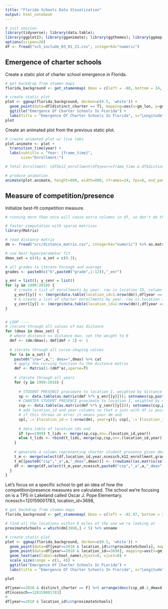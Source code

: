 ```yaml
---
title: "Florida Schools Data Visualization"
output: html_notebook
---
```


```r
# init session
library(tidyverse); library(data.table);
library(ggplot2); library(gganimate); library(ggthemes); library(ggmap); library(gifski)
options(scipen=20)
df <- fread("sch_include_03_01_21.csv", integer64="numeric")
```
 
## Emergence of charter schools

Create a static plot of charter school emergence in Florida.
```r
# get backdrop from stamen maps
florida_background <- get_stamenmap( bbox = c(left = -88, bottom = 24, right = -79.9, top = 31.2), zoom = 6, color='color', maptype = "terrain-background")

# create static plot
plot <- ggmap(florida_background, darken=c(0.5, 'white')) + 
  geom_point(data=df[distinct_charter == T], mapping=aes(x=gm_lon, y=gm_lat, size=k12_enrollment), alpha=0.2, color="red") +
  ggtitle("Emergence Of Charter Schools In FLorida") +
  labs(title = "Emergence Of Charter Schools In Florida", x="Longitude", y="Latitude", size="Enrollment")
plot
```

Create an animated plot from the previous static plot.
```r
# create animated plot w/ live labs
plot.animate <- plot +
  transition_time(year) +
  labs(subtitle = "Year: {frame_time}", 
       size="Enrollment:")

# Total Enrollment: {df$k12_enrollment[df$year==frame_time & df$distinct_charter == T] %>% sum() %>% format(big.mark=',')}

# produce animation
animate(plot.animate, height=600, width=800, nframes=24, fps=8, end_pause=4) #%>% anim_save(animation=., filename = "img/emergenceOfCharterSchools.gif")
```

## Measure of competition/presence

Initialize best-fit competition measure.
```r
# running more than once will cause extra columns in df, so don't do that

# faster computation with sparse matrices
library(Matrix)

# read distance matrix
dm <- fread("src/distance_matrix.csv", integer64="numeric") %>% as.matrix

# use best hyperparameter fit
dmax_set = c(4); a_set = c(0.3);

# all grades to iterate through and average
grades <- paste0(c("k",paste0("grade",1:12)),"_enr")

y_enr = list(); y_cenr = list()
for (y in 1999:2018) {
    # create a list of enrollments by year. row is location ID, column is grade
    y_enr[[y]] <- (merge(data.table(location_id=1:nrow(dm)),df[year == y, lapply(.SD,function(x) sum(x,na.rm=T)), by=location_id, .SDcols = grades], by="location_id", all.x=T) %>% select(2:14) %>% replace(.,is.na(.),0) %>% as.matrix)
    # & create a list of charter enrollments by year. row is location ID, column is grade
    y_cenr[[y]] <- (merge(data.table(location_id=1:nrow(dm)),df[year == y & charter=="yes", lapply(.SD,function(x) sum(x,na.rm=T)), by=location_id, .SDcols = grades], by="location_id", all.x=T) %>% select(2:14) %>% replace(.,is.na(.),0) %>% as.matrix)
}


# LOOP ----
# iterate through all values of max distance
for (dmax in dmax_set) { 
  # where distance >= distance max, set the weight to 0
  dmf <- (dm/dmax); dmf[dmf > 1] <- 1
  
  # iterate through all curve-shaping values
  for (a in a_set) {
    paste0("\na=",a,"; dmax=",dmax) %>% cat
    # apply the curving function to the distance matrix
    dmf <- Matrix(1-(dmf^a),sparse=T)
        
    # iterate through all years
    for (y in 1999:2018) {
      
      # STUDENT PRESENCE proximate to location I, weighted by distance curving function
      sp <- data.table(as.matrix(dmf %*% y_enr[[y]])); setnames(sp,paste0('sp_',grades))
      # CHARTER STUDENT PRESENCE proximate to location I, weighted by distance curving function
      csp <- data.table(as.matrix(dmf %*% y_cenr[[y]])); setnames(csp,paste0('csp_',grades))
      # add location_id and year columns so that a join with df is possible
      # if this throws an error it means your dm and 
      sp[,`:=`(location_id = 1:nrow(dm), year=y)]; csp[,`:=`(location_id = 1:nrow(dm), year=y)]
      
      # data.table of location ids and 
      if (y==1999) t_lids <- merge(sp,csp,on=.(location_id,year))
      else t_lids <- rbind(t_lids, merge(sp,csp,on=.(location_id,year)))
    }
  
    # generate a column representing charter student presence given dmax and a
    t_m <- merge(select(df,location_id,year,ncessch,k12_enrollment,grades),t_lids,by=c("location_id","year"))
    t_m[[paste0("csp","_a",a,"_dmax",dmax)]] <- (rowSums((as.matrix(select(t_m, paste0("csp_",grades))) / as.matrix(select(t_m, paste0("sp_",grades,""))))  *  as.matrix(select(t_m,grades))) / as.matrix(t_m$k12_enrollment))
    df <- merge(df,select(t_m,year,ncessch,paste0("csp","_a",a,"_dmax",dmax)),by=c("ncessch","year"))
  }
}
```

Let's focus on a specific school to get an idea of how the competition/presence measures are calculated. The school we're focusing on is a TPS in Lakeland called Oscar J. Pope Elementary. ncessch=120159001783, location_id=3698, 
```r
# get backdrop from stamen maps
florida_background <- get_stamenmap( bbox = c(left = -81.97, bottom = 27.94, right = -81.85, top = 28.08), zoom = 12, color='color', maptype = "terrain")

# find all the locations within 8 miles of the one we're looking at
proximateSchools = which(dm[3698,] < 5) %>% unname

# create static plot
plot <- ggmap(florida_background, darken=c(0.5, 'white')) + 
  geom_point(data=df[year==2018 & location_id%in%proximateSchools], mapping=aes(x=gm_lon, y=gm_lat, size=k12_enrollment, color=distinct_charter), alpha=0.8) +
  geom_point(data=df[year==2018 & location_id==3698], mapping=aes(x=gm_lon, y=gm_lat), color='red', size=2) +
  geom_text(aes(label=school_name),hjust=0, vjust=0) +
  scale_size(range = c(1, 4)) + 
  ggtitle("Emergence Of Charter Schools In FLorida") +
  labs(title = "Emergence Of Charter Schools In Florida", x="Longitude", y="Latitude", size="Enrollment")

plot
```


```r
df[year==2018 & distinct_charter == F] %>% arrange(desc(csp_a0.3_dmax4)) %>% head(50) %>% view
df[ncessch==120159001783]
# 
df[year==2018 & location_id%in%proximateSchools]

```

